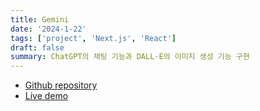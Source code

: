 ```yaml
---
title: Gemini
date: '2024-1-22'
tags: ['project', 'Next.js', 'React']
draft: false
summary: ChatGPT의 채팅 기능과 DALL·E의 이미지 생성 기능 구현
---
```


- [Github repository](https://github.com/Valentin1495/Gemini)
- [Live demo](https://gemini-nh.vercel.app)

> []()